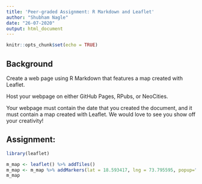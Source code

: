 ```yaml
---
title: 'Peer-graded Assignment: R Markdown and Leaflet'
author: "Shubham Nagle"
date: "26-07-2020"
output: html_document
---
```


```r
knitr::opts_chunk$set(echo = TRUE)
```

## Background
Create a web page using R Markdown that features a map created with Leaflet.

Host your webpage on either GitHub Pages, RPubs, or NeoCities.

Your webpage must contain the date that you created the document, and it must contain a map created with Leaflet. We would love to see you show off your creativity!

## Assignment:

```r
library(leaflet)
```

```r
m_map <- leaflet() %>% addTiles()   
m_map <- m_map %>% addMarkers(lat = 18.593417, lng = 73.795595, popup="Good Coffee at the local CCD")
m_map  
```